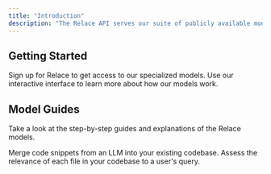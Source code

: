 ```yaml
---
title: "Introduction"
description: "The Relace API serves our suite of publicly available models for code generation. "
---
```


## Getting Started

<CardGroup cols="2">
  <Card title="Make an Account" icon="user-plus" iconType="regular" href="https://app.relace.ai">
    Sign up for Relace to get access to our specialized models.
  </Card>
  <Card title="Try the Playground" icon="circle-check" href="https://app.relace.ai/playground/instant-apply">
    Use our interactive interface to learn more about how our models work.
  </Card>
</CardGroup>

## Model Guides

Take a look at the step-by-step guides and explanations of the Relace models.

<CardGroup cols="2">
  <Card title="Instant Apply" icon="merge" href="https://demo.relace.ai/instant-apply-dazs6e">
    Merge code snippets from an LLM into your existing codebase.
  </Card>
  <Card title="Code Reranker" icon="arrow-down-1-9" href="https://demo.relace.ai/code-reranker-docs">
    Assess the relevance of each file in your codebase to a user's query.
  </Card>
  <Card title="New Card" icon="sparkles" href="https://docs.relace.ai/hi">
    
  </Card>
</CardGroup>